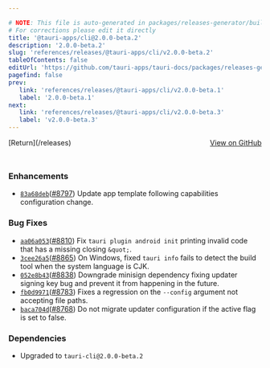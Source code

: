 ```yaml
---

# NOTE: This file is auto-generated in packages/releases-generator/build.ts
# For corrections please edit it directly
title: '@tauri-apps/cli@2.0.0-beta.2'
description: '2.0.0-beta.2'
slug: 'references/releases/@tauri-apps/cli/v2.0.0-beta.2'
tableOfContents: false
editUrl: 'https://github.com/tauri-apps/tauri-docs/packages/releases-generator/build.ts'
pagefind: false
prev:
   link: 'references/releases/@tauri-apps/cli/v2.0.0-beta.1'
   label: '2.0.0-beta.1'
next:
   link: 'references/releases/@tauri-apps/cli/v2.0.0-beta.3'
   label: 'v2.0.0-beta.3'
---
```


			

<ReleaseSidebar slug="references/releases/@tauri-apps/cli"  packageName="@tauri-apps/cli" />

<div style="margin-bottom:3rem; display: flex; justify-content: space-between; align-items: center"><span>[Return](/releases)</span><span><a href="https://github.com/tauri-apps/tauri/releases/tag/@tauri-apps/cli-v2.0.0-beta.2">View on GitHub</a></span></div>

### Enhancements

- [`83a68deb`](https://www.github.com/tauri-apps/tauri/commit/83a68deb5676d39cd4728d2e140f6b46d5f787ed)([#8797](https://www.github.com/tauri-apps/tauri/pull/8797)) Update app template following capabilities configuration change.

### Bug Fixes

- [`aa06a053`](https://www.github.com/tauri-apps/tauri/commit/aa06a0534cf224038866e0ddd6910ea873b2574d)([#8810](https://www.github.com/tauri-apps/tauri/pull/8810)) Fix `tauri plugin android init` printing invalid code that has a missing closing `&quot;`.
- [`3cee26a5`](https://www.github.com/tauri-apps/tauri/commit/3cee26a58ab44639a12c7816f4096655daa327a4)([#8865](https://www.github.com/tauri-apps/tauri/pull/8865)) On Windows, fixed `tauri info` fails to detect the build tool when the system language is CJK.
- [`052e8b43`](https://www.github.com/tauri-apps/tauri/commit/052e8b4311d9f0f963a2866163be27bfd8f70c60)([#8838](https://www.github.com/tauri-apps/tauri/pull/8838)) Downgrade minisign dependency fixing updater signing key bug and prevent it from happening in the future.
- [`fb0d9971`](https://www.github.com/tauri-apps/tauri/commit/fb0d997117367e3387896bcd0fba004579475c40)([#8783](https://www.github.com/tauri-apps/tauri/pull/8783)) Fixes a regression on the `--config` argument not accepting file paths.
- [`baca704d`](https://www.github.com/tauri-apps/tauri/commit/baca704d4b5fae239fc320d10140f35bd705bfbb)([#8768](https://www.github.com/tauri-apps/tauri/pull/8768)) Do not migrate updater configuration if the active flag is set to false.

### Dependencies

- Upgraded to `tauri-cli@2.0.0-beta.2`

